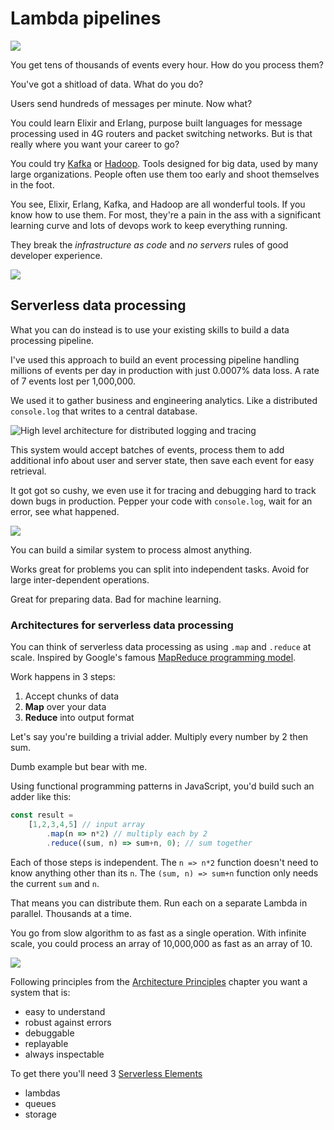 


# Lambda pipelines

![](../images/chapter_headers/lambda-workflows.svg)

You get tens of thousands of events every hour. How do you process them?

You've got a shitload of data. What do you do?

Users send hundreds of messages per minute. Now what?

You could learn Elixir and Erlang, purpose built languages for message processing used in 4G routers and packet switching networks. But is that really where you want your career to go?

You could try [Kafka](https://kafka.apache.org/) or [Hadoop](https://hadoop.apache.org/). Tools designed for big data, used by many large organizations. People often use them too early and shoot themselves in the foot.

You see, Elixir, Erlang, Kafka, and Hadoop are all wonderful tools. If you know how to use them. For most, they're a pain in the ass with a significant learning curve and lots of devops work to keep everything running.

They break the *infrastructure as code* and *no servers* rules of good developer experience.

![](giphy:just_great)

## Serverless data processing

What you can do instead is to use your existing skills to build a data processing pipeline.

I've used this approach to build an event processing pipeline handling millions of events per day in production with just 0.0007% data loss. A rate of 7 events lost per 1,000,000.

We used it to gather business and engineering analytics. Like a distributed `console.log` that writes to a central database.

![High level architecture for distributed logging and tracing](../images/distributed-logging.png)

This system would accept batches of events, process them to add additional info about user and server state, then save each event for easy retrieval.

It got got so cushy, we even use it for tracing and debugging hard to track down bugs in production. Pepper your code with `console.log`, wait for an error, see what happened.

![](giphy:perfection)

You can build a similar system to process almost anything.

Works great for problems you can split into independent tasks. Avoid for large inter-dependent operations.

Great for preparing data. Bad for machine learning.

### Architectures for serverless data processing

You can think of serverless data processing as using `.map` and `.reduce` at scale. Inspired by Google's famous [MapReduce programming model](https://en.wikipedia.org/wiki/MapReduce).

Work happens in 3 steps:

1. Accept chunks of data
2. **Map** over your data
3. **Reduce** into output format

Let's say you're building a trivial adder. Multiply every number by 2 then sum.

Dumb example but bear with me.

Using functional programming patterns in JavaScript, you'd build such an adder like this:

```javascript
const result = 
	[1,2,3,4,5] // input array
		.map(n => n*2) // multiply each by 2
		.reduce((sum, n) => sum+n, 0); // sum together
```

Each of those steps is independent. The `n => n*2` function doesn't need to know anything other than its `n`. The `(sum, n) => sum+n` function only needs the current `sum` and `n`.

That means you can distribute them. Run each on a separate Lambda in parallel. Thousands at a time.

You go from slow algorithm to as fast as a single operation. With infinite scale, you could process an array of 10,000,000 as fast as an array of 10.

![](giphy:mind_blown)


Following principles from the [Architecture Principles](/serverless-architecture-principles) chapter you want a system that is:

- easy to understand
- robust against errors
- debuggable
- replayable
- always inspectable

To get there you'll need 3 [Serverless Elements](/serverless-elements)

- lambdas
- queues
- storage

